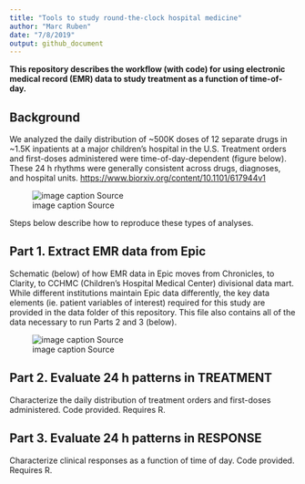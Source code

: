 ```yaml
---
title: "Tools to study round-the-clock hospital medicine"
author: "Marc Ruben"
date: "7/8/2019"
output: github_document
---
```


**This repository describes the workflow (with code) for using electronic medical record (EMR) data to study treatment as a function of time-of-day.**

## Background

We analyzed the daily distribution of ~500K doses of 12 separate drugs in ~1.5K inpatients at a major children’s hospital in the U.S. Treatment orders and first-doses administered were time-of-day-dependent (figure below). These 24 h rhythms were generally consistent across drugs, diagnoses, and hospital units. <https://www.biorxiv.org/content/10.1101/617944v1>   

![image caption Source](images/GitRepo_AllDrugWheels.png)

Steps below describe how to reproduce these types of analyses.

## Part 1. Extract EMR data from Epic
Schematic (below) of how EMR data in Epic moves from Chronicles, to Clarity, to CCHMC (Children's Hospital Medical Center) divisional data mart. While different institutions maintain Epic data differently, the key data elements (ie. patient variables of interest) required for this study are provided in the data folder of this repository. This file also contains all of the data necessary to run Parts 2 and 3 (below).

![image caption Source](images/EpicSchematic.png)

## Part 2. Evaluate 24 h patterns in TREATMENT
Characterize the daily distribution of treatment orders and first-doses administered. Code provided. Requires R.

## Part 3. Evaluate 24 h patterns in RESPONSE
Characterize clinical responses as a function of time of day. Code provided. Requires R.